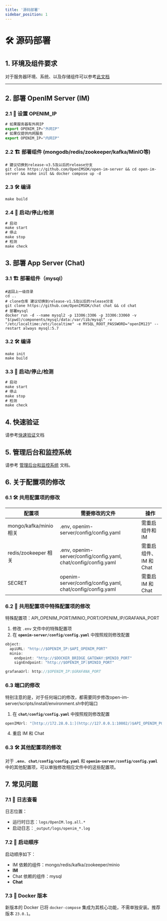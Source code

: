 ```yaml
---
title: '源码部署'
sidebar_position: 1
---
```


# 🛠 源码部署

##  1. 环境及组件要求
对于服务器环境、系统、以及存储组件可以参考[此文档](./env-comp)



---


## 2. 部署 OpenIM Server (IM)

### 2.1 📡 设置 OPENIM_IP

```jsx
# 如果服务器有外网IP
export OPENIM_IP="外网IP"
# 如果仅提供内网服务
export OPENIM_IP="内网IP"

```

### 2.2 🏗️ 部署组件 (mongodb/redis/zookeeper/kafka/MinIO等)

```
# 建议切换到release-v3.5及以后的release分支 
git clone https://github.com/OpenIMSDK/open-im-server && cd open-im-server && make init && docker compose up -d

```

### 2.3 🛠️ 编译

```
make build

```

### 2.4 🚀 启动/停止/检测

```jsx
# 启动
make start
# 停止
make stop
# 检测
make check

```

## 3. 部署 App Server (Chat)

### 3.1 🏗️ 部署组件（mysql）

```
#返回上一级目录
cd ..
# clone仓库 建议切换到release-v1.5及以后的release分支
git clone https://github.com/OpenIMSDK/chat chat && cd chat
# 部署mysql
docker run -d --name mysql2 -p 13306:3306 -p 33306:33060 -v "$(pwd)/components/mysql/data:/var/lib/mysql" -v "/etc/localtime:/etc/localtime" -e MYSQL_ROOT_PASSWORD="openIM123" --restart always mysql:5.7
```

### 3.2 🛠️ 编译

```
make init
make build
```

### 3.3 🚀 启动/停止/检测

```jsx
# 启动
make start
# 停止
make stop
# 检测
make check
```


## 4. 快速验证

请参考[快速验证](./quickTestServer)文档


## 5. 管理后台和监控系统

请参考 [管理后台和监控系统](./admin) 文档。



## 6. 关于配置项的修改

### 6.1 🛠️ 共用配置项的修改

| 配置项 | 需要修改的文件 | 操作 |
| --- | --- | --- |
| mongo/kafka/minio 相关 | .env, openim-server/config/config.yaml | 需重启组件和 IM |
| redis/zookeeper 相关 | .env, openim-server/config/config.yaml, chat/config/config.yaml | 需重启组件、IM 和 Chat |
| SECRET | openim-server/config/config.yaml, chat/config/config.yaml | 需重启 IM 和 Chat |

### 6.2 🔄 共用配置项中特殊配置项的修改

特殊配置项：API_OPENIM_PORT/MINIO_PORT/OPENIM_IP/GRAFANA_PORT

1. 修改 `.env` 文件中的特殊配置项
2. 在 **`openim-server/config/config.yaml`** 中按照规则修改配置

```jsx
object:
  apiURL: "http://$OPENIM_IP:$API_OPENIM_PORT"
  minio:
    endpoint: "http://$DOCKER_BRIDGE_GATEWAY:$MINIO_PORT"
    signEndpoint: "http://$OPENIM_IP:$MINIO_PORT"

grafanaUrl: http://$OPENIM_IP:$GRAFANA_PORT
```

### 6.3 端口的修改
特别注意的是，对于任何端口的修改，都需要同步修改open-im-server/scripts/install/environment.sh中的端口
1. 在 **`chat/config/config.yaml`** 中按照规则修改配置

```jsx
openIMUrl: "[http://172.28.0.1:](http://127.0.0.1:10002/)$API_OPENIM_PORT"
```

4. 重启 IM 和 Chat

### 6.3 🛠️ 其他配置项的修改

对于 **`.env`**、**`chat/config/config.yaml`** 和 **`openim-server/config/config.yaml`** 中的其他配置项，可以单独修改相应文件中的这些配置项。

## 7. 常见问题

### 7.1 📜 日志查看

日志位置：

- 运行时日志：`logs/OpenIM.log.all.*`
- 启动日志：`_output/logs/openim_*.log`



### 7.2 🚀 启动顺序

启动顺序如下：

- IM 依赖的组件：mongo/redis/kafka/zookeeper/minio
- **IM**
- Chat 依赖的组件：mysql
- **Chat**

### 7.3 🐳 Docker 版本

新版本的 Docker 已将 `docker-compose` 集成为其核心功能，不需单独安装。推荐版本 `23.0.1`。





